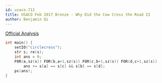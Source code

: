 ```yaml
---
id: usaco-712
title: USACO Feb 2017 Bronze - Why Did the Cow Cross the Road II
author: Benjamin Qi
---
```


[Official Analysis](http://www.usaco.org/current/data/sol_circlecross_bronze_feb17.html)

```cpp
int main() {
	setIO("circlecross");
	str s; re(s);
	int ans = 0;
	F0R(a,sz(s)) FOR(b,a+1,sz(s)) FOR(c,b+1,sz(s)) FOR(d,c+1,sz(s))
		ans += s[a] == s[c] && s[b] == s[d];
	ps(ans);
}
```